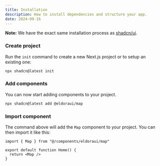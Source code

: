 ```yaml
---
title: Installation
description: How to install dependencies and structure your app.
date: 2024-09-16
---
```


<Callout>

**Note:** We have the exact same installation process as [shadcn/ui](https://ui.shadcn.com/docs/installation/).

</Callout>

<Steps>

### Create project

Run the `init` command to create a new Next.js project or to setup an existing one:

```bash
npx shadcn@latest init
```

### Add components

You can now start adding components to your project.

```bash
npx shadcn@latest add @eldoraui/map
```

### Import component

The command above will add the `Map` component to your project. You can then import it like this:

```tsx {1,6} showLineNumbers
import { Map } from "@/components/eldoraui/map"

export default function Home() {
  return <Map />
}
```

</Steps>
